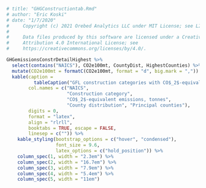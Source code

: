 ```r
# title: "GHGConstructiontab.Rmd"
# author: "Eric Koski"
# date: "1/7/2020"
#     Copyright (c) 2021 Orebed Analytics LLC under MIT License; see LICENSE.md. 
# 
#     Data files produced by this software are licensed under a Creative Commons 
#     Attribution 4.0 International License; see
#     https://creativecommons.org/licenses/by/4.0/. 

GHGemissionsConstrDetailHighest %>%
  select(contains("NAICS"), CO2e100mt, CountyDist, HighestCounties) %>%
  mutate(CO2e100mt = formatC(CO2e100mt, format = "d", big.mark = ",")) %>%
  kable(caption = 
          tableCaption("GFL construction categories with CO$_2$-equivalent GHG emissions"),
        col.names = c("NAICS", 
                      "Construction category", 
                      "CO$_2$-equivalent emissions, tonnes",
                      "County distribution", "Principal counties"),
        digits = 0,
        format = "latex", 
        align = "rlrll", 
        booktabs = TRUE, escape = FALSE,
        linesep = c("")) %>%
    kable_styling(bootstrap_options = c("hover", "condensed"),
                  font_size = 9.6,
                  latex_options = c("hold_position")) %>%
    column_spec(1, width = "2.3em") %>%
    column_spec(2, width = "16.7em") %>%
    column_spec(3, width = "7.9em") %>%
    column_spec(4, width = "5.4em") %>%
    column_spec(5, width = "11em") 



```